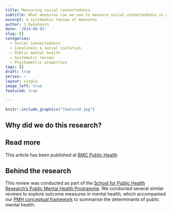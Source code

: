 ```yaml
---
title: Measuring social connectedness
subtitle: What measures can we use to measure social connectedness in adults? 
excerpt: A systematic review of measures
author: J Dykxhoorn
date: '2024-08-01'
slug: []
categories:
  - Social connectedness
  - Loneliness & social isolation
  - Public mental health
  - Systematic review
  - Psychometric properties
tags: []
draft: true
series: ~
layout: single
image_left: true
featured: true

---
```



```r
knitr::include_graphics("featured.jpg")
```

## Why did we do this research?




## Read more
This article has been published at [BMC Public Health]()



## Behind the research
This review was conducted as part of the [School for Public Health Research's Public Mental Health Programme](). We conducted several similar reviews to explore outcome measures in mental health, which accompanied our [PMH conceptual framework](www.publicmentalhealth.co.uk) to summarise the determinants of public mental health. 



